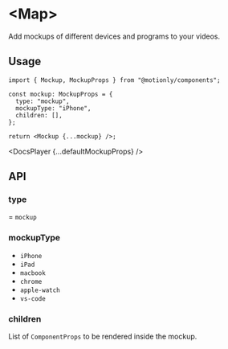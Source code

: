 # &lt;Map&gt;

Add mockups of different devices and programs to your videos.

## Usage

```tsx
import { Mockup, MockupProps } from "@motionly/components";

const mockup: MockupProps = {
  type: "mockup",
  mockupType: "iPhone",
  children: [],
};

return <Mockup {...mockup} />;
```


<DocsPlayer {...defaultMockupProps} />

## API

### type

= `mockup`

### mockupType

- `iPhone`
- `iPad`
- `macbook`
- `chrome`
- `apple-watch`
- `vs-code`

### children

List of `ComponentProps` to be rendered inside the mockup.
